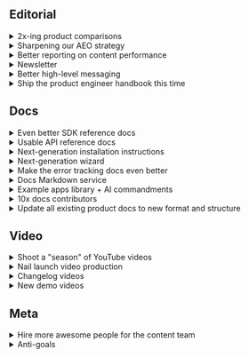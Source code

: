## Editorial

<details>
  <summary>2x-ing product comparisons</summary>

**Owner:** Natalia Amorim

**Motivation:** We want to make product comparisons consistent, up to date, and aligned with our positioning as a developer tool, so they become a reliable entry point for SEO and LLM visibility.

**What we'll ship:**

* Audit and refresh most popular comparisons to ensure accuracy, consistency, developer-first positioning, LLM readability, etc. Experiment with AI-assisted content (Airops) to improve and speed up this workflow.
* Ship missing error tracking comparisons against key competitors

**We'll know we're successful when:**

* Every major competitor has a dedicated, up-to-date comparison article.  
* Comparisons consistently reflect our positioning as a dev tool  
* LLM outputs reflect accurate, up-to-date info in comparison queries.  
* We see steady growth in visibility from both traditional search and LLM outputs.

</details>

<details>
  <summary>Sharpening our AEO strategy</summary>

**Owner:** Natalia Amorim

**Motivation:** We want to ensure PostHog is represented accurately and prominently in LLM outputs by tracking prompts, monitoring citations, and running experiments to see how optimized and new content can influence the answers these models generate.

**What we'll ship**

* Roll out an AEO tracking tool to monitor prompts and citations at both a general and per-product level.  
* Run a Q4 “blitz” on error tracking as treatment vs control to measure AEO impact before scaling.  
  * Create and/or optimize content specifically for LLMs   
  * Pilot YouTube as an AEO lever via prescriptive creator briefs

**We'll know we're successful when**

* We have end-to-end visibility on how PostHog shows up in LLMs across products  
* Key competitor and product prompts consistently surface PostHog in accurate, positive ways and echo our developer tool positioning  
* We can measure the impact of AEO efforts and expand proven tactics across product lines.

</details>

<details>
  <summary>Better reporting on content performance</summary>

**Owner:** Natalia Amorim

**Motivation:** Right now, performance data is scattered and often looked at in isolation. We want to introduce a structured monthly content performance review to give the team clearer visibility across products, spot trends, and use those insights to guide planning, prioritization, and decision-making.

**What we'll ship**

* A recurring monthly content review  
* Dashboards and supporting materials

**We'll know we're successful when**

* The team has clear visibility into how content is performing at both an overall and per-product level.  
* Everyone can access and understand key metrics without needing to dig.  
* Insights from reviews consistently shape our content planning and prioritization.

</details>

<details>
  <summary>Newsletter</summary>

**Owner:** Ian Vanagas

**Motivation:** We've scaled back our paid acquisition with the newsletter, so we're going to migrate to Beehiiv. We'll grow more through better integration and analytics. This will also help us tie the newsletter closer to the "marketing funnel".

**What we'll ship:**

- A great newsletter every two weeks  
- Audit of subscriber list to remove inactive subs  
- Migrate to Beehiiv and set up better onboarding flow, analytics, referrals, better integrated in posthog.com and other nice features

**We'll know we're successful when:**

- Newsletter is growing faster than when we left Substack  
- Newsletters getting more views each time

</details>

<details>
  <summary>Better high-level messaging</summary>

**Owner:** Ian Vanagas

**Motivation:** We’ve had a lot of changes in terms of positioning of the company lately and that has left a scattering of messaging across our site, content, and how we talk about ourselves. 

**What we'll ship:**

- A marketing handbook page with key messaging, such as  
  - What is PostHog?  
  - What are the benefits of using PostHog?  
  - Why use PostHog over other options?  
- Update pages that talk about these things to be consistent  
- A statement we can use everywhere

**We'll know we're successful when:**

- Our own team and content is using this messaging more  
- We hear that messaging back from users  
- People on social media use this messaging, instead of "product analytics"

</details>

<details>
  <summary>Ship the product engineer handbook this time</summary>

**Owner:** Andy

**Motivation:** Same reasons as before

**What we'll ship:** 

* Intro chapters of the handbook using a similar structure to the company handbook.

**We'll know we're successful when**

* We've shipped the first version of the guide  
* Positive initial reaction from our users and readers  
* Ranking for product engineer keywords in search  
* Incoming users convert to reading other parts of guide  
* Converting handbook readers to subscribers of the newsletter

</details>

## Docs

<details>
  <summary>Even better SDK reference docs</summary>

**Owner:** Vincent Ge

**Motivation:** We’ve got all the infrastructure to keep shipping SDK references. Now we want them to be versioned, updated automatically on push to master, and hosted in each SDK’s repo.

**What we'll ship**

* References for Flutter, Android, iOS, GoLang. (still by popularity)  
* Jobs \+ website code to automatically keep references up to date.  
* Selectors to view references by version. This is important in the future for big organizations that are slow to upgrade.

**We'll know we're successful when**

* THE definitive source of truth for human and LLM readers for popular SDKs.  
* Versioned references published when new SDK versions are released, without any human in-the-loop.

</details>

<details>
  <summary>Usable API reference docs</summary>

**Owner:** Vincent Ge

**Motivation:** LLM based tools need these. Big companies looking to lock in, will want to use these. They don’t need to be pretty, but they can’t be wrong.

**What we'll ship:** 

* Investigate how we generate SDK specs right now  
* Examine past feedback about APIs  
* Ship code and copy updates to correct *only* the parts that are wrong  
* Make the website API references page slightly prettier

**We'll know we're successful when**

* A developer or LLM can use the API docs without being mislead.

</details>

<details>
  <summary>Next-generation installation instructions</summary>

**Owner:** Vincent Ge

**Motivation:** We now own onboarding, wizard, and docs. They have a few problems:

* They’re inconsistent. The information should be generally the exact same. You should be able to start in onboarding, move to docs, and then to wizard and see the same general instructions/approach. This builds trust and makes installation easier to follow.  
  * They’re hard to maintain. We have 3 copies of the same information.  
  * They lack clear checkpoints. No self-checking mechanisms that help readers/users/LLMs understand if they’re succeeding.

**What we'll ship**

* A standardized set of “instructions” for humans and machines. Similar to GitHub Spec-Kit, but less general. [See RFC](https://github.com/PostHog/meta/pull/362)  
* A way to define clear checkpoints for humans and LLMs to follow. Including APIs and MCP tools if necessary.  
* Website, monorepo, and wizard updates where applicable to consume this.

**We'll know we're successful when**

* A single source to update for instructions.  
* LLMs and humans aren’t lost when they implement PostHog in their apps.  
* Technical writing teams are jealous we built this first.

</details>

<details>
  <summary>Next-generation wizard</summary>

**Owner:** Danilo Campos

**Motivation**: The wizard’s architecture is a dead-end. It’s too hard to maintain, and it can’t support more ambitious integrations in its current form. The code, prompts and context to support integrations are tightly coupled, making maintenance expensive. Error correction is non-existent, so our success comes down to luck. While that luck is overall good, with 80% or more wizard runs happy and healthy, there’s still thousands of people who end up with a bad outcome.

**What we'll ship**

* A wrapped Claude Code SDK CLI tool that uses our MCP for prompting and context provisioning, able to error correct its output in realtime.  
* Fully-runnable example project code per framework

**We'll know we're successful when**:

* Users can’t believe how deep yet CORRECT our auto-integration is  
* Feedback about poor integration experiences decreases dramatically  
* We can easily support additional product integrations by adding high-level prompts and docs resources

</details>

<details>
  <summary>Make the error tracking docs even better</summary>

**Owner:** Edwin Lim

**Motivation**: I know I know. I think it’s worth investing a bit more time into raising the product docs bar from "very good" to "holy shit". I don’t think we’re far away now that we’ve built the *foundation* (Hari Seldon would be proud). We won’t get the chance to do this with other products, at least not for a long while. A lot of this work can be reused for other Q4 projects. 

**What we’ll ship:** 

* Flagship use-case guides, example app, more docs components, robust troubleshooting, cross-product tutorials, deep-dive blog post, etc.

**We'll know we're successful when**:

* Other product teams want their docs to look like error tracking docs  
* Users mention how good the error tracking docs are

</details>

<details>
  <summary>Docs Markdown service</summary>

**Owner:** Edwin Lim

**Motivation**: AI agents need high-quality, focused context on demand in order to do all their work. LLMS.txt is actually an amazing dev tool instead of a AEO tool. Let’s turn all our docs into a context service. 

**What we’ll ship:** 

* Utility scripts or workflows that creates a versioned directory of our docs for download  
* Multiple versions for different tokenized use cases (e.g., prose vs. just code snippets)

**We'll know we're successful when**:

* Agents like the Wizard or Claude Code perform better by using this context service

</details>

<details>
  <summary>Example apps library + AI commandments</summary>  

**Owner:** Edwin Lim, Danilo Campos

**Motivation**: We need example apps. Even before the AI agent craze, our platform is starved for runnable applications with PostHog integrations that developers can learn from. Now AI agents need example apps for context. 

**What we'll ship:** 

* Example apps in multiple frameworks that are annotated with code comments   
* Markdown file writeups that detail the application’s architecture, use cases,  and implementation for LLMs and humans to learn from  
* End-to-end tests that verify the code is running even when PostHog SDKs update  
* A maintained list of AI commandments: prompts with curated instructions for each example app that the agent can follow for best practices   
* A docs component that quotes code snippets from the example apps, replacing ad-hoc code examples in the docs

**We'll know we're successful when**:

* Agents are performing better when using these example apps as context  
* We're using the code   
* Users mention how good the error tracking docs are

</details>

<details>
<summary>10x docs contributors</summary> 

**Owner:** Edwin Lim

**Motivation**: Take two. At PostHog, everybody writes documentation. So let's equip everyone with the templates, tools, and criteria to 10x their output alongside ours.

**What we'll ship:** 

* Partner with DevEx team on their POC for “mini-monorepo”.   
* An updated docs handbook with templates, tools, and style guide criteria for writing PostHog documentation  
* A set of LLM prompts to help quickly generate docs drafts

**We'll know we're successful when**:

* Other product teams want their docs to look like error tracking docs  
* Users mention how good the error tracking docs are

</details>

<details>
  <summary>Update all existing product docs to new format and structure</summary>

**Owner: Edwin Lim, [Vincent Ge], [Danilo Campos]

**Motivation**: Ugh… it’s a hassle, but the product docs should be somewhat consistent. Otherwise we run the risk of product docs drifting apart, especially after another quarter of engineers pushing and shipping. 

**What we’ll ship:** 

* Let’s keep it light and focus on rearranging content with minor rewriting  
* New sidebar structure: Overview, Getting started, Concepts, Guides, AI, and Resources  
* Start here page for each product  
* Overview page for each product

**We'll know we're successful when**:

* People agree the docs look more consistent and organized   
* Product teams are writing within the bounds of the new docs structure

</details>

## Video

<details>
  <summary>Shoot a "season" of YouTube videos</summary>

**Owner:** Alex & Andy

**Motivation:** We want to create PostHog superfans by shipping a bunch of fun, brand building YouTube formats as a season of videos over the course of a month of two, so we can test a bunch of different ideas at once. They'll be shot in a studio over the course of a few days for efficiency.

**What we'll ship:**

* The first ever episode of State of the Hog with James and Tim, which we'll repeat annually.  
* Multiple episodes of the Hackathon documentary \+ the final cut  
* Dictator or Tech Bro  
* More YouTubey content ideas with James and Tim TBD  
* Social clips and cuts for all assets

**We'll know we're successful when:** 

* We learn which of these formats work and which ones don't  
* We see growing engagement \+ channel subs with videos as we release more of them  
* Positive feedback from community and word of mouth about our cool videos

</details>

<details>
  <summary>Nail launch video production</summary>

**Owner:** Alex

**Motivation:** We need to be able to produce high-quality launch videos consistently within the launch window of major new products. We want to come up with a formula for how we do these.

**What we'll ship:**

* At least one launch video that will act as a template that we can iterate on for future product launch videos.

**We'll know we're successful when:** 

* We have a high-quality format that we can produce at short notice. 

</details>

<details>
  <summary>Changelog videos</summary>

**Owner:** Jordo

**Motivation:** Changelog is a core brand asset that we can use in lots of places. We want to push these out regularly while maintaining a high standard way above what most companies do.

**What we'll ship:**

* Changelog videos every two weeks  
* Distribution on all main social channels  
* Figure out email, website, in-app distribution for changelog vids

**We'll know we're successful when:** 

* We can ship every two weeks without disrupting other video projects  
* Consistent engagement on social channels (X, LinkedIn, Reddit, Instagram, YouTube)  
* Positive feedback from product teams and customers

</details>

<details>
  <summary>New demo videos</summary>

**Owner:** Ian and Jordo

**Motivation:** Our existing demo video is completely out of date, but our most popular video. We need a new one.

**What we'll ship:** 

* Introductory platform demo video that explains why you should use PostHog
* Product-specific “modules" we can use in docs, product pages, etc.  
* Intro video \+ modules combined into one video  
* An archived (video, script) that will make updating the demo video in the future easier.

**We'll know we're successful when:** 

* The combined videos we publish get more combined views than the existing demo video.  
* Sales feedback that the demo video is helpful

</details>

## Meta

<details>
  <summary>Hire more awesome people for the content team</summary>

**Owner:** Andy

**Motivation:** We want to do lots of things and we need more people to do them

**What we'll ship:** 

* 2x Docs and tutorial writers   
* 1x newsletter contributor / technical marketer
* A YouTuber  
* Coach talent partner so they can own screening

**We'll know we're successful when**

* Andy spends less time screening initial candidates  
* We've hired the people we need

</details>

<details>
  <summary>Anti-goals</summary>

* Digital PR (both on the community side with Reddit and GitHub, and on the PR outreach side for publications); it's something that could help us move the needle with LLMs, but not a priority in the short or medium term.  
* Multimedia product comparisons. Could be a strategic advantage, not something we have capacity to take on right now  
* Figuring out long term newsletter strategy  
* Writing all product docs for all product teams. It’s not practical or efficient, we do better if we help with planning, reviewing, and organizing new docs instead.
* Overhauling platform docs right now – this a long term goal that our current goals feed into.

</details>